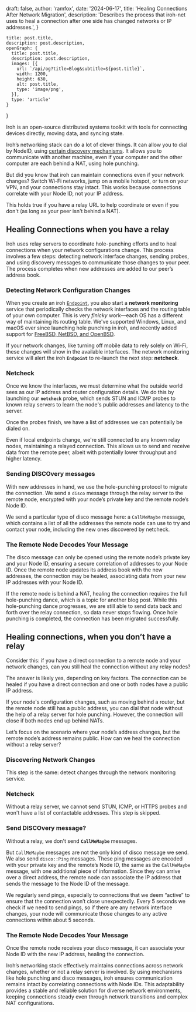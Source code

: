 
  draft: false,
  author: 'ramfox',
  date: '2024-06-17',
  title: 'Healing Connections After Network Migration',
  description: 'Describes the process that iroh-net uses to heal a connection after one side has changed networks or IP addresses.',
}

    title: post.title,
    description: post.description,
    openGraph: {
      title: post.title,
      description: post.description,
      images: [{
        url: `/api/og?title=Blog&subtitle=${post.title}`,
        width: 1200,
        height: 630,
        alt: post.title,
        type: 'image/png',
      }],
      type: 'article'
    }
}


Iroh is an open-source distributed systems toolkit with tools for connecting devices directly, moving data, and syncing state.

Iroh’s networking stack can do a lot of clever things. It can allow you to dial by NodeID, using [certain discovery mechanisms](https://iroh.computer/blog/iroh-dns). It allows you to communicate with another machine, even if your computer and the other computer are each behind a NAT, using hole punching. 

But did you know that iroh can maintain connections even if your network changes? Switch Wi-Fi networks, jump on a mobile hotspot, or turn on your VPN, and your connections stay intact. This works because connections correlate with your Node ID, not your IP address.

This holds true if you have a relay URL to help coordinate or even if you don't (as long as your peer isn't behind a NAT).

## Healing Connections when you have a relay

Iroh uses relay servers to coordinate hole-punching efforts and to heal connections when your network configurations change. This process involves a few steps: detecting network interface changes, sending probes, and using discovery messages to communicate those changes to your peer. The process completes when new addresses are added to our peer’s address book.

### Detecting Network Configuration Changes

When you create an iroh [`Endpoint`](https://docs.rs/iroh/latest/iroh/net/struct.Endpoint.html), you also start a **network monitoring** service that periodically checks the network interfaces and the routing table of your own computer. This is very *finicky* work—each OS has a different way of maintaining its routing table. We've supported Windows, Linux, and macOS ever since launching hole punching in iroh, and recently added support for [FreeBSD, NetBSD, and OpenBSD](https://github.com/n0-computer/iroh/pull/2311).

If your network changes, like turning off mobile data to rely solely on Wi-Fi, these changes will show in the available interfaces. The network monitoring service will alert the iroh **`Endpoint`** to re-launch the next step: **netcheck**.

### Netcheck

Once we know the interfaces, we must determine what the outside world sees as our IP address and router configuration details. We do this by launching our **`netcheck`** probe, which sends STUN and ICMP probes to known relay servers to learn the node's public addresses and latency to the server.

Once the probes finish, we have a list of addresses we can potentially be dialed on.

Even if local endpoints change, we're still connected to any known relay nodes, maintaining a relayed connection. This allows us to send and receive data from the remote peer, albeit with potentially lower throughput and higher latency.

### Sending DISCOvery messages

With new addresses in hand, we use the hole-punching protocol to migrate the connection. We send a `disco` message through the relay server to the remote node, encrypted with your node’s private key and the remote node’s Node ID.

We send a particular type of disco message here: a `CallMeMaybe` message, which contains a list of all the addresses the remote node can use to try and contact your node, including the new ones discovered by netcheck.

### The Remote Node Decodes Your Message

The disco message can only be opened using the remote node’s private key and your Node ID, ensuring a secure correlation of addresses to your Node ID. Once the remote node updates its address book with the new addresses, the connection may be healed, associating data from your new IP addresses with your Node ID.

If the remote node is behind a NAT, healing the connection requires the full hole-punching dance, which is a topic for another blog post. While this hole-punching dance progresses, we are still able to send data back and forth over the relay connection, so data never stops flowing. Once hole punching is completed, the connection has been migrated successfully. 

## Healing connections, when you don’t have a relay

Consider this: if you have a direct connection to a remote node and your network changes, can you still heal the connection without any relay nodes?

The answer is likely yes, depending on key factors. The connection can be healed if you have a direct connection and one or both nodes have a public IP address.

If your node's configuration changes, such as moving behind a router, but the remote node still has a public address, you can dial that node without the help of a relay server for hole punching. However, the connection will close if both nodes end up behind NATs.

Let’s focus on the scenario where your node’s address changes, but the remote node’s address remains public. How can we heal the connection without a relay server?

### Discovering Network Changes

This step is the same: detect changes through the network monitoring service.

### Netcheck

Without a relay server, we cannot send STUN, ICMP, or HTTPS probes and won't have a list of contactable addresses. This step is skipped. 

### Send DISCOvery message?

Without a relay, we don't send **`CallMeMaybe`** messages.

But `CallMeMaybe` messages are not the only kind of disco message we send. We also send `disco::Ping` messages. These ping messages are encoded with your private key and the remote’s Node ID, the same as the `CallMeMaybe` message, with one additional piece of information. Since they can arrive over a direct address, the remote node can associate the IP address that sends the message to the Node ID of the message. 

We regularly send pings, especially to connections that we deem “active” to ensure that the connection won’t close unexpectedly. Every 5 seconds we check if we need to send pings, so if there are any network interface changes, your node will communicate those changes to any active connections within about 5 seconds.

### The Remote Node Decodes Your Message

Once the remote node receives your disco message, it can associate your Node ID with the new IP address, healing the connection.

Iroh’s networking stack effectively maintains connections across network changes, whether or not a relay server is involved. By using mechanisms like hole punching and disco messages, iroh ensures communication remains intact by correlating connections with Node IDs. This adaptability provides a stable and reliable solution for diverse network environments, keeping connections steady even through network transitions and complex NAT configurations.
